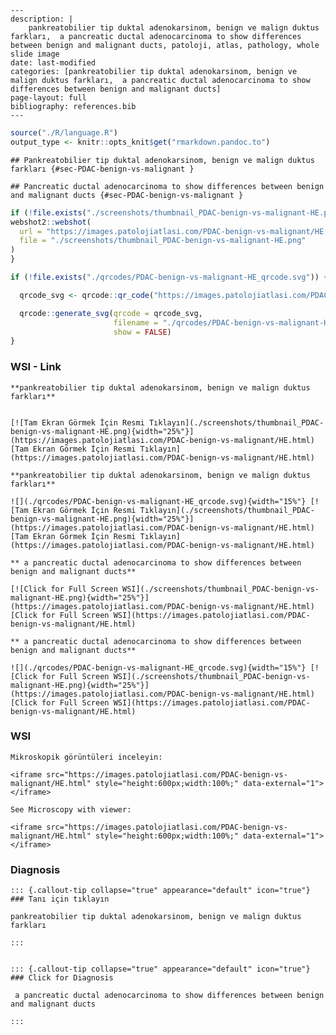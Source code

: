 


```comment
---
description: |
    pankreatobilier tip duktal adenokarsinom, benign ve malign duktus farkları,  a pancreatic ductal adenocarcinoma to show differences between benign and malignant ducts, patoloji, atlas, pathology, whole slide image
date: last-modified
categories: [pankreatobilier tip duktal adenokarsinom, benign ve malign duktus farkları,  a pancreatic ductal adenocarcinoma to show differences between benign and malignant ducts]
page-layout: full
bibliography: references.bib
---
```



```r
source("./R/language.R")
output_type <- knitr::opts_knit$get("rmarkdown.pandoc.to")
```


```asis
## Pankreatobilier tip duktal adenokarsinom, benign ve malign duktus farkları {#sec-PDAC-benign-vs-malignant }
```


```asis
## Pancreatic ductal adenocarcinoma to show differences between benign and malignant ducts {#sec-PDAC-benign-vs-malignant }
```






```r
if (!file.exists("./screenshots/thumbnail_PDAC-benign-vs-malignant-HE.png")) {
webshot2::webshot(
  url = "https://images.patolojiatlasi.com/PDAC-benign-vs-malignant/HE.html",
  file = "./screenshots/thumbnail_PDAC-benign-vs-malignant-HE.png"
)
}
```



```r
if (!file.exists("./qrcodes/PDAC-benign-vs-malignant-HE_qrcode.svg")) {

  qrcode_svg <- qrcode::qr_code("https://images.patolojiatlasi.com/PDAC-benign-vs-malignant/HE.html")

  qrcode::generate_svg(qrcode = qrcode_svg,
                       filename = "./qrcodes/PDAC-benign-vs-malignant-HE_qrcode.svg",
                       show = FALSE)
}
```











::::: panel-tabset


### WSI - Link








:::: {.content-hidden when-format="pdf"}


```asis

**pankreatobilier tip duktal adenokarsinom, benign ve malign duktus farkları**


[![Tam Ekran Görmek İçin Resmi Tıklayın](./screenshots/thumbnail_PDAC-benign-vs-malignant-HE.png){width="25%"}](https://images.patolojiatlasi.com/PDAC-benign-vs-malignant/HE.html) [Tam Ekran Görmek İçin Resmi Tıklayın](https://images.patolojiatlasi.com/PDAC-benign-vs-malignant/HE.html)

```

::::


:::: {.content-visible when-format="pdf"}

```asis

**pankreatobilier tip duktal adenokarsinom, benign ve malign duktus farkları**

![](./qrcodes/PDAC-benign-vs-malignant-HE_qrcode.svg){width="15%"} [![Tam Ekran Görmek İçin Resmi Tıklayın](./screenshots/thumbnail_PDAC-benign-vs-malignant-HE.png){width="25%"}](https://images.patolojiatlasi.com/PDAC-benign-vs-malignant/HE.html) [Tam Ekran Görmek İçin Resmi Tıklayın](https://images.patolojiatlasi.com/PDAC-benign-vs-malignant/HE.html)

```



::::




:::: {.content-hidden when-format="pdf"}


```asis

** a pancreatic ductal adenocarcinoma to show differences between benign and malignant ducts**

[![Click for Full Screen WSI](./screenshots/thumbnail_PDAC-benign-vs-malignant-HE.png){width="25%"}](https://images.patolojiatlasi.com/PDAC-benign-vs-malignant/HE.html) [Click for Full Screen WSI](https://images.patolojiatlasi.com/PDAC-benign-vs-malignant/HE.html)

```

::::


:::: {.content-visible when-format="pdf"}

```asis

** a pancreatic ductal adenocarcinoma to show differences between benign and malignant ducts**

![](./qrcodes/PDAC-benign-vs-malignant-HE_qrcode.svg){width="15%"} [![Click for Full Screen WSI](./screenshots/thumbnail_PDAC-benign-vs-malignant-HE.png){width="25%"}](https://images.patolojiatlasi.com/PDAC-benign-vs-malignant/HE.html) [Click for Full Screen WSI](https://images.patolojiatlasi.com/PDAC-benign-vs-malignant/HE.html)

```


::::







### WSI








```asis
Mikroskopik görüntüleri inceleyin:

<iframe src="https://images.patolojiatlasi.com/PDAC-benign-vs-malignant/HE.html" style="height:600px;width:100%;" data-external="1"></iframe>

```





```asis

See Microscopy with viewer:

<iframe src="https://images.patolojiatlasi.com/PDAC-benign-vs-malignant/HE.html" style="height:600px;width:100%;" data-external="1"></iframe>

```





### Diagnosis


```asis


::: {.callout-tip collapse="true" appearance="default" icon="true"}
### Tanı için tıklayın

pankreatobilier tip duktal adenokarsinom, benign ve malign duktus farkları

:::


```


```asis


::: {.callout-tip collapse="true" appearance="default" icon="true"}
### Click for Diagnosis

 a pancreatic ductal adenocarcinoma to show differences between benign and malignant ducts

:::

```









:::::












